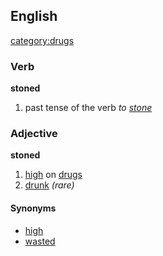 ==English==
[[category:drugs]]
===Verb===
'''stoned'''

#past tense of the verb ''to [[stone]]''

===Adjective===
'''stoned'''

#[[high]] on [[drug]]s
#[[drunk]] ''(rare)''

====Synonyms====
*[[high]]
*[[wasted]]